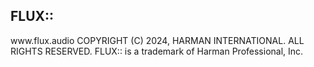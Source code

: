 ## FLUX::

www.flux.audio
COPYRIGHT (C) 2024, HARMAN INTERNATIONAL. ALL RIGHTS RESERVED.
FLUX:: is a trademark of Harman Professional, Inc.